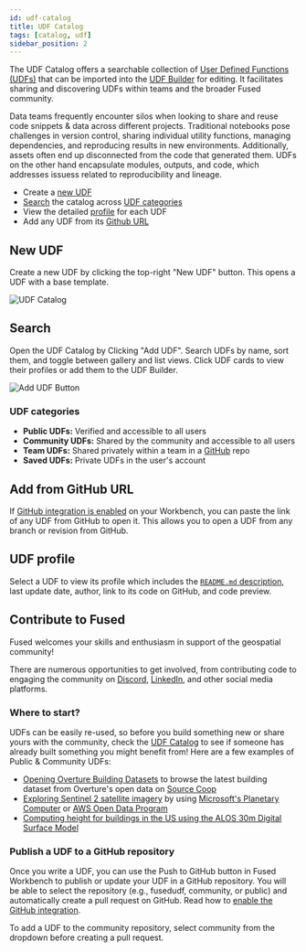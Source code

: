 ```yaml
---
id: udf-catalog
title: UDF Catalog
tags: [catalog, udf]
sidebar_position: 2
---
```



The UDF Catalog offers a searchable collection of [User Defined Functions (UDFs)](/core-concepts/why/) that can be imported into the [UDF Builder](/workbench/udf-builder/) for editing. It facilitates sharing and discovering UDFs within teams and the broader Fused community.

Data teams frequently encounter silos when looking to share and reuse code snippets & data across different projects. Traditional notebooks pose challenges in version control, sharing individual utility functions, managing dependencies, and reproducing results in new environments. Additionally, assets often end up disconnected from the code that generated them. UDFs on the other hand encapsulate modules, outputs, and code, which addresses issuess related to reproducibility and lineage.


- Create a [new UDF](/workbench/udf-catalog/#new-udf)
- [Search](/workbench/udf-catalog/#search) the catalog across [UDF categories](/workbench/udf-catalog/#udf-categories)
- View the detailed [profile](/workbench/udf-catalog/#udf-profile) for each UDF
- Add any UDF from its [Github URL](/workbench/udf-catalog/#add-from-github-url)




<ReactPlayer playsinline={true} className="video__player" playing={false} muted={true} controls height="100%" url="https://fused-magic.s3.us-west-2.amazonaws.com/workbench-walkthrough-videos/docs_rewrite/udf_catalog_edit.mp4" width="100%" />



## New UDF

Create a new UDF by clicking the top-right "New UDF" button. This opens a UDF with a base template.

![UDF Catalog](/img/udfcatalog_august.png)


## Search

Open the UDF Catalog by Clicking "Add UDF". Search UDFs by name, sort them, and toggle between gallery and list views. Click UDF cards to view their profiles or add them to the UDF Builder.

![Add UDF Button](/img/addudfbutton.png)


### UDF categories

- **Public UDFs:** Verified and accessible to all users
- **Community UDFs:** Shared by the community and accessible to all users
- **Team UDFs:** Shared privately within a team in a [GitHub](/core-concepts/content-management/git/) repo
- **Saved UDFs:** Private UDFs in the user's account


## Add from GitHub URL

If [GitHub integration is enabled](/core-concepts/content-management/git/#enabling-github-integration) on your Workbench, you can paste the link of any UDF from GitHub to open it. This allows you to open a UDF from any branch or revision from GitHub.

<ReactPlayer playsinline={true} className="video__player" playing={false} muted={true} controls height="100%" url="https://fused-magic.s3.us-west-2.amazonaws.com/workbench-walkthrough-videos/docs_rewrite/import_udf_from_github2.mp4" width="100%" />


## UDF profile

Select a UDF to view its profile which includes the [`README.md` description](/workbench/udf-builder/code-editor/#description), last update date, author, link to its code on GitHub, and code preview.

## Contribute to Fused

Fused welcomes your skills and enthusiasm in support of the geospatial community!

There are numerous opportunities to get involved, from contributing code to engaging the community on [Discord](https://discord.com/invite/BxS5wMzdRk), [LinkedIn](https://www.linkedin.com/company/fusedio/), and other social media platforms.

### Where to start?

UDFs can be easily re-used, so before you build something new or share yours with the community, check the [UDF Catalog](https://www.fused.io/workbench/catalog) to see if someone has already built something you might benefit from! Here are a few examples of Public & Community UDFs:

- [Opening Overture Building Datasets](https://www.fused.io/workbench/catalog/Overture_Maps_Example-77970462-8c4d-44dd-87ad-3520f5d7bd83) to browse the latest building dataset from Overture's open data on [Source Coop](https://source.coop/repositories/fused/overture/description)
- [Exploring Sentinel 2 satellite imagery](https://www.fused.io/workbench/catalog/Sentinel_Tile_Example-a6b7839c-4886-4ea7-b168-c5c763c02c18) by using [Microsoft's Planetary Computer](https://planetarycomputer.microsoft.com/dataset/sentinel-2-l2a) or [AWS Open Data Program](https://registry.opendata.aws/sentinel-2/)
- [Computing height for buildings in the US using the ALOS 30m Digital Surface Model](https://www.fused.io/workbench/catalog/DSM_Zonal_Stats-0c801e56-d0c4-47e8-a5ce-90d37703bdb7)

### Publish a UDF to a GitHub repository

Once you write a UDF, you can use the Push to GitHub button in Fused Workbench to publish or update your UDF in a GitHub repository. You will be able to select the repository (e.g., fusedudf, community, or public) and automatically create a pull request on GitHub. Read how to [enable the GitHub integration](/core-concepts/content-management/git/#enabling-github-integration).

To add a UDF to the community repository, select community from the dropdown before creating a pull request.

<ReactPlayer playsinline={true} className="video__player" playing={false} muted={true} controls height="100%" url="https://fused-magic.s3.us-west-2.amazonaws.com/workbench-walkthrough-videos/docs_rewrite/push_udf_to_github2.mp4" width="100%" />
